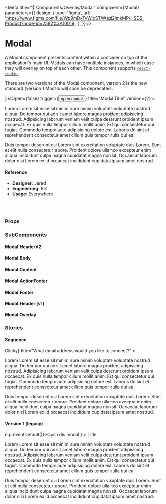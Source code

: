 
<Meta
  title="🧬 Components/Overlay/Modal"
  component={Modal}
  parameters={{
    design: {
      type: 'figma',
      url:
        'https://www.figma.com/file/Wp9mDxTvWicSTWtezj2ImkMP/HSDS-Product?node-id=2582%3A10019',
    },
  }}
/>

# Modal

A Modal component presents content within a container on top of the application's main UI. Modals can have multiple instances, in which case they will overlay on top of each other. This component supports [`react-router`](https://github.com/ReactTraining/react-router).

There are two versions of the Modal component, version 2 is the new standard (version 1 Modals will soon be deprecated).

<Preview>
  <Story name="default">
    <Modal
      kind={select(
        'Kind',
        {
          alert: 'alert',
          default: 'default',
          branded: 'branded',
          sequence: 'sequence',
        },
        'default'
      )}
      illo={<SpeechBubble />}
      isOpen={false}
      trigger={<button>open modal</button>}
      title="Modal Title"
      version={2}
    >
      <Modal.Body version={2}>
        <p>
          Lorem Lorem sit esse sit minim irure minim voluptate voluptate nostrud
          aliqua. Do tempor qui ad sit amet labore magna proident adipisicing
          nostrud. Adipisicing laborum veniam velit culpa deserunt proident
          ipsum occaecat. Ex duis nulla tempor cillum mollit anim. Est qui
          consectetur qui fugiat. Commodo tempor aute adipisicing dolore est.
          Laboris do sint et reprehenderit consectetur amet cillum quis tempor
          nulla qui ea.
        </p>
        <p>
          Duis tempor deserunt qui Lorem sint exercitation voluptate duis Lorem.
          Sunt et elit nulla consectetur labore. Proident dolore ullamco
          excepteur enim aliqua incididunt culpa magna cupidatat magna non sit.
          Occaecat laborum dolor nisi Lorem ex id occaecat incididunt cupidatat
          ipsum amet nostrud.
        </p>
      </Modal.Body>
      <Modal.ActionFooter
        primaryButtonText={text('primaryButtonText', 'Primary')}
        secondaryButtonText={text('secondaryButtonText', 'Secondary')}
        secondaryButtonDisabled={boolean('secondaryButtonDisabled', false)}
        primaryButtonDisabled={boolean('primaryButtonDisabled', false)}
        state={select(
          'State',
          {
            default: '',
            danger: 'danger',
          },
          ''
        )}
      />
    </Modal>
  </Story>
</Preview>

#### Reference

- **Designer**: Jared
- **Engineering**: Brit
- **Usage**: Everywhere

<br />
<br />

### Props

<Props of={Modal} />

### SubComponents

#### Modal.HeaderV2

<Props of={Modal.HeaderV2} />

#### Modal.Body

<Props of={Modal.Body} />

#### Modal.Content

<Props of={Modal.Content} />

#### Modal.ActionFooter

<Props of={Modal.ActionFooter} />

#### Modal.Footer

<Props of={Modal.Footer} />

#### Modal.Header (v1)

<Props of={Modal.Header} />

#### Modal.Overlay

<Props of={Modal.Overlay} />

### Stories

#### Sequence

<Preview>
  <Story name="sequence">
    <Modal
      version={2}
      isOpen={false}
      kind="sequence"
      description="We'll send a six digit code to confirm ownership."
      numSteps={5}
      step={2}
      trigger={<button>Clicky</button>}
      title="What email address would you like to connect?"
    >
      <Modal.Body version={2}>
        <p>
          Lorem Lorem sit esse sit minim irure minim voluptate voluptate nostrud
          aliqua. Do tempor qui ad sit amet labore magna proident adipisicing
          nostrud. Adipisicing laborum veniam velit culpa deserunt proident
          ipsum occaecat. Ex duis nulla tempor cillum mollit anim. Est qui
          consectetur qui fugiat. Commodo tempor aute adipisicing dolore est.
          Laboris do sint et reprehenderit consectetur amet cillum quis tempor
          nulla qui ea.
        </p>
        <p>
          Duis tempor deserunt qui Lorem sint exercitation voluptate duis Lorem.
          Sunt et elit nulla consectetur labore. Proident dolore ullamco
          excepteur enim aliqua incididunt culpa magna cupidatat magna non sit.
          Occaecat laborum dolor nisi Lorem ex id occaecat incididunt cupidatat
          ipsum amet nostrud.
        </p>
      </Modal.Body>
      <Modal.ActionFooter kind="default" primaryButtonText="Send code" />
    </Modal>
  </Story>
</Preview>

#### Version 1 (legacy)

<Preview>
  <Story name="Version 1 (legacy)">
    <Modal
      trigger={
        <button onClick={e => e.preventDefault()}>Open dis modal</button>
      }
    >
      <Modal.Body>
        <Heading>Title</Heading>
        <p>
          Lorem Lorem sit esse sit minim irure minim voluptate voluptate nostrud
          aliqua. Do tempor qui ad sit amet labore magna proident adipisicing
          nostrud. Adipisicing laborum veniam velit culpa deserunt proident
          ipsum occaecat. Ex duis nulla tempor cillum mollit anim. Est qui
          consectetur qui fugiat. Commodo tempor aute adipisicing dolore est.
          Laboris do sint et reprehenderit consectetur amet cillum quis tempor
          nulla qui ea.
        </p>
        <p>
          Duis tempor deserunt qui Lorem sint exercitation voluptate duis Lorem.
          Sunt et elit nulla consectetur labore. Proident dolore ullamco
          excepteur enim aliqua incididunt culpa magna cupidatat magna non sit.
          Occaecat laborum dolor nisi Lorem ex id occaecat incididunt cupidatat
          ipsum amet nostrud.
        </p>
      </Modal.Body>
    </Modal>
  </Story>
</Preview>
